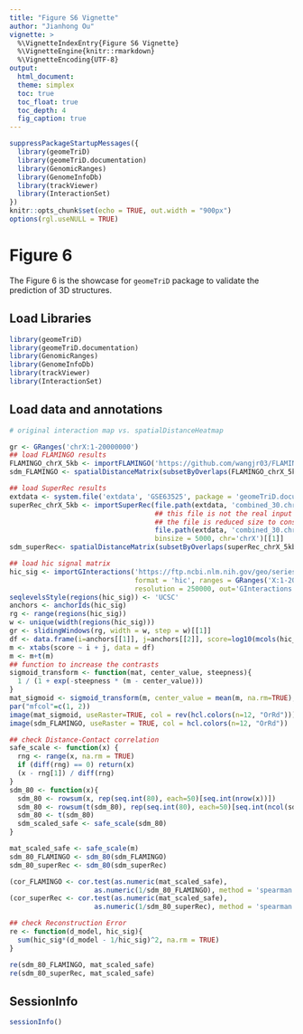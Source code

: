 ```yaml
---
title: "Figure S6 Vignette"
author: "Jianhong Ou"
vignette: >
  %\VignetteIndexEntry{Figure S6 Vignette}
  %\VignetteEngine{knitr::rmarkdown}
  %\VignetteEncoding{UTF-8}
output:
  html_document:
  theme: simplex
  toc: true
  toc_float: true
  toc_depth: 4
  fig_caption: true
---
```


```r
suppressPackageStartupMessages({
  library(geomeTriD)
  library(geomeTriD.documentation)
  library(GenomicRanges)
  library(GenomeInfoDb)
  library(trackViewer)
  library(InteractionSet)
})
knitr::opts_chunk$set(echo = TRUE, out.width = "900px")
options(rgl.useNULL = TRUE)
```

# Figure 6

The Figure 6 is the showcase for `geomeTriD` package to validate the prediction of 3D structures.

## Load Libraries

```r
library(geomeTriD)
library(geomeTriD.documentation)
library(GenomicRanges)
library(GenomeInfoDb)
library(trackViewer)
library(InteractionSet)
```

## Load data and annotations

```r
# original interaction map vs. spatialDistanceHeatmap

gr <- GRanges('chrX:1-20000000')
## load FLAMINGO results
FLAMINGO_chrX_5kb <- importFLAMINGO('https://github.com/wangjr03/FLAMINGO/raw/refs/heads/main/predictions/GM12878/chrX_5kb.txt')[[1]]
sdm_FLAMINGO <- spatialDistanceMatrix(subsetByOverlaps(FLAMINGO_chrX_5kb, gr), fill_NA = TRUE)

## load SuperRec results
extdata <- system.file('extdata', 'GSE63525', package = 'geomeTriD.documentation')
superRec_chrX_5kb <- importSuperRec(file.path(extdata, 'combined_30.chrX.SuperRec.txt.gz'),
                                    ## this file is not the real input file SuperRec
                                    ## the file is reduced size to construct the xyz object for this doc. 
                                    file.path(extdata, 'combined_30.chrX.SuperRec.input.subset.gz'),
                                    binsize = 5000, chr='chrX')[[1]]
sdm_superRec<- spatialDistanceMatrix(subsetByOverlaps(superRec_chrX_5kb, gr), fill_NA = TRUE)

## load hic signal matrix
hic_sig <- importGInteractions('https://ftp.ncbi.nlm.nih.gov/geo/series/GSE63nnn/GSE63525/suppl/GSE63525%5FGM12878%5Fdilution%5Fcombined%5F30.hic',
                               format = 'hic', ranges = GRanges('X:1-20000000'),
                               resolution = 250000, out='GInteractions')
seqlevelsStyle(regions(hic_sig)) <- 'UCSC'
anchors <- anchorIds(hic_sig)
rg <- range(regions(hic_sig))
w <- unique(width(regions(hic_sig)))
gr <- slidingWindows(rg, width = w, step = w)[[1]]
df <- data.frame(i=anchors[[1]], j=anchors[[2]], score=log10(mcols(hic_sig)$score))
m <- xtabs(score ~ i + j, data = df)
m <- m+t(m)
## function to increase the contrasts
sigmoid_transform <- function(mat, center_value, steepness){
  1 / (1 + exp(-steepness * (m - center_value)))
}
mat_sigmoid <- sigmoid_transform(m, center_value = mean(m, na.rm=TRUE), steepness = 5)
par("mfcol"=c(1, 2))
image(mat_sigmoid, useRaster=TRUE, col = rev(hcl.colors(n=12, "OrRd")))
image(sdm_FLAMINGO, useRaster = TRUE, col = hcl.colors(n=12, "OrRd"))

## check Distance-Contact correlation
safe_scale <- function(x) {
  rng <- range(x, na.rm = TRUE)
  if (diff(rng) == 0) return(x)
  (x - rng[1]) / diff(rng)
}
sdm_80 <- function(x){
  sdm_80 <- rowsum(x, rep(seq.int(80), each=50)[seq.int(nrow(x))])
  sdm_80 <- rowsum(t(sdm_80), rep(seq.int(80), each=50)[seq.int(ncol(sdm_80))])
  sdm_80 <- t(sdm_80)
  sdm_scaled_safe <- safe_scale(sdm_80)
}

mat_scaled_safe <- safe_scale(m)
sdm_80_FLAMINGO <- sdm_80(sdm_FLAMINGO)
sdm_80_superRec <- sdm_80(sdm_superRec)

(cor_FLAMINGO <- cor.test(as.numeric(mat_scaled_safe), 
                     as.numeric(1/sdm_80_FLAMINGO), method = 'spearman'))
(cor_superRec <- cor.test(as.numeric(mat_scaled_safe), 
                     as.numeric(1/sdm_80_superRec), method = 'spearman'))

## check Reconstruction Error
re <- function(d_model, hic_sig){
  sum(hic_sig*(d_model - 1/hic_sig)^2, na.rm = TRUE)
}

re(sdm_80_FLAMINGO, mat_scaled_safe)
re(sdm_80_superRec, mat_scaled_safe)
```


## SessionInfo

```r
sessionInfo()
```